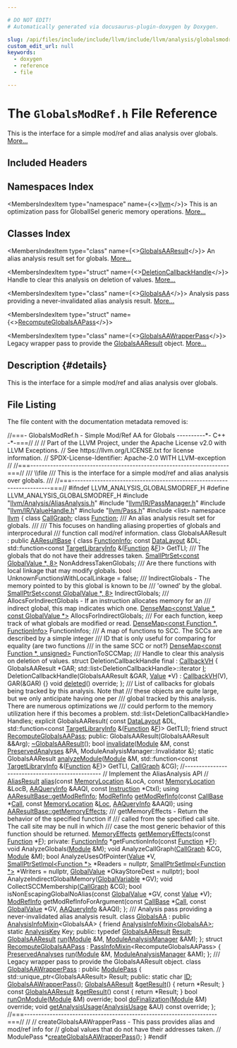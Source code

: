 ```yaml
---

# DO NOT EDIT!
# Automatically generated via docusaurus-plugin-doxygen by Doxygen.

slug: /api/files/include/include/llvm/include/llvm/analysis/globalsmodref-h
custom_edit_url: null
keywords:
  - doxygen
  - reference
  - file

---
```





# The `GlobalsModRef.h` File Reference

<DoxygenPage pluginConfig={pluginConfig}>

This is the interface for a simple mod/ref and alias analysis over globals. <a href="#details">More...</a>

## Included Headers

<IncludesList>
<IncludesListItem
  filePath="llvm/Analysis/AliasAnalysis.h"
  permalink="/docs/api/files/include/include/llvm/include/llvm/analysis/aliasanalysis-h"
  isLocal="true" />
<IncludesListItem
  filePath="llvm/IR/PassManager.h"
  permalink="/docs/api/files/include/include/llvm/include/llvm/ir/passmanager-h"
  isLocal="true" />
<IncludesListItem
  filePath="llvm/IR/ValueHandle.h"
  permalink="/docs/api/files/include/include/llvm/include/llvm/ir/valuehandle-h"
  isLocal="true" />
<IncludesListItem
  filePath="llvm/Pass.h"
  permalink="/docs/api/files/include/include/llvm/pass-h"
  isLocal="true" />
<IncludesListItem
  filePath="list"
  permalink=""
  isLocal="false" />
</IncludesList>

## Namespaces Index

<MembersIndex>

<MembersIndexItem
  type="namespace"
  name={<><a href="/docs/api/namespaces/llvm">llvm</a></>}>
This is an optimization pass for GlobalISel generic memory operations. <a href="/docs/api/namespaces/llvm/#details">More...</a>
</MembersIndexItem>

</MembersIndex>

## Classes Index

<MembersIndex>

<MembersIndexItem
  type="class"
  name={<><a href="/docs/api/classes/llvm/globalsaaresult">GlobalsAAResult</a></>}>
An alias analysis result set for globals. <a href="/docs/api/classes/llvm/globalsaaresult/#details">More...</a>
</MembersIndexItem>

<MembersIndexItem
  type="struct"
  name={<><a href="/docs/api/structs/llvm/globalsaaresult/deletioncallbackhandle">DeletionCallbackHandle</a></>}>
Handle to clear this analysis on deletion of values. <a href="/docs/api/structs/llvm/globalsaaresult/deletioncallbackhandle/#details">More...</a>
</MembersIndexItem>

<MembersIndexItem
  type="class"
  name={<><a href="/docs/api/classes/llvm/globalsaa">GlobalsAA</a></>}>
Analysis pass providing a never-invalidated alias analysis result. <a href="/docs/api/classes/llvm/globalsaa/#details">More...</a>
</MembersIndexItem>

<MembersIndexItem
  type="struct"
  name={<><a href="/docs/api/structs/llvm/recomputeglobalsaapass">RecomputeGlobalsAAPass</a></>}>
</MembersIndexItem>

<MembersIndexItem
  type="class"
  name={<><a href="/docs/api/classes/llvm/globalsaawrapperpass">GlobalsAAWrapperPass</a></>}>
Legacy wrapper pass to provide the <a href="/docs/api/classes/llvm/globalsaaresult">GlobalsAAResult</a> object. <a href="/docs/api/classes/llvm/globalsaawrapperpass/#details">More...</a>
</MembersIndexItem>

</MembersIndex>

## Description {#details}

This is the interface for a simple mod/ref and alias analysis over globals.

## File Listing

The file content with the documentation metadata removed is:

<ProgramListing>

<Link id="l00001" /><CodeLine lineNumber="1"><span class="doxyHighlightComment">//===- GlobalsModRef.h - Simple Mod/Ref AA for Globals ----------&#42;- C++ -&#42;-===//</span></CodeLine>
<Link id="l00002" /><CodeLine lineNumber="2"><span class="doxyHighlightComment">//</span></CodeLine>
<Link id="l00003" /><CodeLine lineNumber="3"><span class="doxyHighlightComment">// Part of the LLVM Project, under the Apache License v2.0 with LLVM Exceptions.</span></CodeLine>
<Link id="l00004" /><CodeLine lineNumber="4"><span class="doxyHighlightComment">// See https://llvm.org/LICENSE.txt for license information.</span></CodeLine>
<Link id="l00005" /><CodeLine lineNumber="5"><span class="doxyHighlightComment">// SPDX-License-Identifier: Apache-2.0 WITH LLVM-exception</span></CodeLine>
<Link id="l00006" /><CodeLine lineNumber="6"><span class="doxyHighlightComment">//</span></CodeLine>
<Link id="l00007" /><CodeLine lineNumber="7"><span class="doxyHighlightComment">//===----------------------------------------------------------------------===//</span></CodeLine>
<Link id="l00008" /><CodeLine lineNumber="8"><span class="doxyHighlightComment">/// \\file</span></CodeLine>
<Link id="l00009" /><CodeLine lineNumber="9"><span class="doxyHighlightComment">/// This is the interface for a simple mod/ref and alias analysis over globals.</span></CodeLine>
<Link id="l00010" /><CodeLine lineNumber="10"><span class="doxyHighlightComment">///</span></CodeLine>
<Link id="l00011" /><CodeLine lineNumber="11"><span class="doxyHighlightComment">//===----------------------------------------------------------------------===//</span></CodeLine>
<Link id="l00012" /><CodeLine lineNumber="12"></CodeLine>
<Link id="l00013" /><CodeLine lineNumber="13"><span class="doxyHighlightPreprocessor">#ifndef LLVM&#95;ANALYSIS&#95;GLOBALSMODREF&#95;H</span></CodeLine>
<Link id="l00014" /><CodeLine lineNumber="14"><span class="doxyHighlightPreprocessor">#define LLVM&#95;ANALYSIS&#95;GLOBALSMODREF&#95;H</span></CodeLine>
<Link id="l00015" /><CodeLine lineNumber="15"></CodeLine>
<Link id="l00016" /><CodeLine lineNumber="16"><span class="doxyHighlightPreprocessor">#include &quot;<a href="/docs/api/files/include/include/llvm/include/llvm/analysis/aliasanalysis-h">llvm/Analysis/AliasAnalysis.h</a>&quot;</span></CodeLine>
<Link id="l00017" /><CodeLine lineNumber="17"><span class="doxyHighlightPreprocessor">#include &quot;<a href="/docs/api/files/include/include/llvm/include/llvm/ir/passmanager-h">llvm/IR/PassManager.h</a>&quot;</span></CodeLine>
<Link id="l00018" /><CodeLine lineNumber="18"><span class="doxyHighlightPreprocessor">#include &quot;<a href="/docs/api/files/include/include/llvm/include/llvm/ir/valuehandle-h">llvm/IR/ValueHandle.h</a>&quot;</span></CodeLine>
<Link id="l00019" /><CodeLine lineNumber="19"><span class="doxyHighlightPreprocessor">#include &quot;<a href="/docs/api/files/include/include/llvm/pass-h">llvm/Pass.h</a>&quot;</span></CodeLine>
<Link id="l00020" /><CodeLine lineNumber="20"><span class="doxyHighlightPreprocessor">#include &lt;list&gt;</span></CodeLine>
<Link id="l00021" /><CodeLine lineNumber="21"></CodeLine>
<Link id="l00022" /><CodeLine lineNumber="22"><span class="doxyHighlightKeyword">namespace </span><span class="doxyHighlight"><a href="/docs/api/namespaces/llvm">llvm</a> &#123;</span></CodeLine>
<Link id="l00023" /><CodeLine lineNumber="23"><span class="doxyHighlightKeyword">class </span><span class="doxyHighlight"><a href="/docs/api/classes/llvm/callgraph">CallGraph</a>;</span></CodeLine>
<Link id="l00024" /><CodeLine lineNumber="24"><span class="doxyHighlightKeyword">class </span><span class="doxyHighlight"><a href="/docs/api/classes/llvm/function">Function</a>;</span></CodeLine>
<Link id="l00025" /><CodeLine lineNumber="25"></CodeLine>
<Link id="l00026" /><CodeLine lineNumber="26"><span class="doxyHighlightComment">/// An alias analysis result set for globals.</span></CodeLine>
<Link id="l00027" /><CodeLine lineNumber="27"><span class="doxyHighlightComment">///</span></CodeLine>
<Link id="l00028" /><CodeLine lineNumber="28"><span class="doxyHighlightComment">/// This focuses on handling aliasing properties of globals and interprocedural</span></CodeLine>
<Link id="l00029" /><CodeLine lineNumber="29"><span class="doxyHighlightComment">/// function call mod/ref information.</span></CodeLine>
<Link id="l00030" /><CodeLine lineNumber="30" lineLink="/docs/api/classes/llvm/globalsaaresult"><span class="doxyHighlightKeyword">class </span><span class="doxyHighlight">GlobalsAAResult : </span><span class="doxyHighlightKeyword">public</span><span class="doxyHighlight"> <a href="/docs/api/classes/llvm/aaresultbase/#adda3309ea19cc0a7a0bcb090630bbfc4">AAResultBase</a> &#123;</span></CodeLine>
<Link id="l00031" /><CodeLine lineNumber="31"><span class="doxyHighlight">  </span><span class="doxyHighlightKeyword">class </span><span class="doxyHighlight"><a href="/docs/api/classes/globalsaaresult/functioninfo">FunctionInfo</a>;</span></CodeLine>
<Link id="l00032" /><CodeLine lineNumber="32"></CodeLine>
<Link id="l00033" /><CodeLine lineNumber="33"><span class="doxyHighlight">  </span><span class="doxyHighlightKeyword">const</span><span class="doxyHighlight"> <a href="/docs/api/classes/llvm/datalayout">DataLayout</a> &amp;DL;</span></CodeLine>
<Link id="l00034" /><CodeLine lineNumber="34"><span class="doxyHighlight">  std::function&lt;</span><span class="doxyHighlightKeyword">const</span><span class="doxyHighlight"> <a href="/docs/api/classes/llvm/targetlibraryinfo">TargetLibraryInfo</a> &amp;(<a href="/docs/api/classes/llvm/function">Function</a> &amp;<a href="/docs/api/files/lib/lib/support/md5-cpp/#a96d73bbd7af15cb1fc38c3f4a3bd82e9">F</a>)&gt; GetTLI;</span></CodeLine>
<Link id="l00035" /><CodeLine lineNumber="35"></CodeLine>
<Link id="l00036" /><CodeLine lineNumber="36"><span class="doxyHighlightComment">  /// The globals that do not have their addresses taken.</span></CodeLine>
<Link id="l00037" /><CodeLine lineNumber="37"><span class="doxyHighlight">  <a href="/docs/api/classes/llvm/smallptrset">SmallPtrSet&lt;const GlobalValue &#42;, 8&gt;</a> NonAddressTakenGlobals;</span></CodeLine>
<Link id="l00038" /><CodeLine lineNumber="38"></CodeLine>
<Link id="l00039" /><CodeLine lineNumber="39"><span class="doxyHighlightComment">  /// Are there functions with local linkage that may modify globals.</span></CodeLine>
<Link id="l00040" /><CodeLine lineNumber="40"><span class="doxyHighlight">  </span><span class="doxyHighlightKeywordType">bool</span><span class="doxyHighlight"> UnknownFunctionsWithLocalLinkage = </span><span class="doxyHighlightKeyword">false</span><span class="doxyHighlight">;</span></CodeLine>
<Link id="l00041" /><CodeLine lineNumber="41"></CodeLine>
<Link id="l00042" /><CodeLine lineNumber="42"><span class="doxyHighlightComment">  /// IndirectGlobals - The memory pointed to by this global is known to be</span></CodeLine>
<Link id="l00043" /><CodeLine lineNumber="43"><span class="doxyHighlightComment">  /// &#39;owned&#39; by the global.</span></CodeLine>
<Link id="l00044" /><CodeLine lineNumber="44"><span class="doxyHighlight">  <a href="/docs/api/classes/llvm/smallptrset">SmallPtrSet&lt;const GlobalValue &#42;, 8&gt;</a> IndirectGlobals;</span></CodeLine>
<Link id="l00045" /><CodeLine lineNumber="45"></CodeLine>
<Link id="l00046" /><CodeLine lineNumber="46"><span class="doxyHighlightComment">  /// AllocsForIndirectGlobals - If an instruction allocates memory for an</span></CodeLine>
<Link id="l00047" /><CodeLine lineNumber="47"><span class="doxyHighlightComment">  /// indirect global, this map indicates which one.</span></CodeLine>
<Link id="l00048" /><CodeLine lineNumber="48"><span class="doxyHighlight">  <a href="/docs/api/classes/llvm/densemap">DenseMap&lt;const Value &#42;, const GlobalValue &#42;&gt;</a> AllocsForIndirectGlobals;</span></CodeLine>
<Link id="l00049" /><CodeLine lineNumber="49"></CodeLine>
<Link id="l00050" /><CodeLine lineNumber="50"><span class="doxyHighlightComment">  /// For each function, keep track of what globals are modified or read.</span></CodeLine>
<Link id="l00051" /><CodeLine lineNumber="51"><span class="doxyHighlight">  <a href="/docs/api/classes/llvm/densemap">DenseMap&lt;const Function &#42;, FunctionInfo&gt;</a> FunctionInfos;</span></CodeLine>
<Link id="l00052" /><CodeLine lineNumber="52"></CodeLine>
<Link id="l00053" /><CodeLine lineNumber="53"><span class="doxyHighlightComment">  /// A map of functions to SCC. The SCCs are described by a simple integer</span></CodeLine>
<Link id="l00054" /><CodeLine lineNumber="54"><span class="doxyHighlightComment">  /// ID that is only useful for comparing for equality (are two functions</span></CodeLine>
<Link id="l00055" /><CodeLine lineNumber="55"><span class="doxyHighlightComment">  /// in the same SCC or not?)</span></CodeLine>
<Link id="l00056" /><CodeLine lineNumber="56"><span class="doxyHighlight">  <a href="/docs/api/classes/llvm/densemap">DenseMap&lt;const Function &#42;, unsigned&gt;</a> FunctionToSCCMap;</span></CodeLine>
<Link id="l00057" /><CodeLine lineNumber="57"></CodeLine>
<Link id="l00058" /><CodeLine lineNumber="58"><span class="doxyHighlightComment">  /// Handle to clear this analysis on deletion of values.</span></CodeLine>
<Link id="l00059" /><CodeLine lineNumber="59"><span class="doxyHighlight">  </span><span class="doxyHighlightKeyword">struct </span><span class="doxyHighlight">DeletionCallbackHandle final : <a href="/docs/api/classes/llvm/callbackvh">CallbackVH</a> &#123;</span></CodeLine>
<Link id="l00060" /><CodeLine lineNumber="60"><span class="doxyHighlight">    GlobalsAAResult &#42;GAR;</span></CodeLine>
<Link id="l00061" /><CodeLine lineNumber="61"><span class="doxyHighlight">    std::list&lt;DeletionCallbackHandle&gt;::iterator <a href="/docs/api/files/lib/lib/support/md5-cpp/#ac0eafdc9ee161b71e7af98af736952fd">I</a>;</span></CodeLine>
<Link id="l00062" /><CodeLine lineNumber="62"></CodeLine>
<Link id="l00063" /><CodeLine lineNumber="63"><span class="doxyHighlight">    DeletionCallbackHandle(GlobalsAAResult &amp;GAR, <a href="/docs/api/classes/llvm/value">Value</a> &#42;V)</span></CodeLine>
<Link id="l00064" /><CodeLine lineNumber="64"><span class="doxyHighlight">        : <a href="/docs/api/classes/llvm/callbackvh/#a8b64e4dd7471ef330b74ec0d5f112e29">CallbackVH</a>(V), GAR(&amp;GAR) &#123;&#125;</span></CodeLine>
<Link id="l00065" /><CodeLine lineNumber="65"></CodeLine>
<Link id="l00066" /><CodeLine lineNumber="66"><span class="doxyHighlight">    </span><span class="doxyHighlightKeywordType">void</span><span class="doxyHighlight"> <a href="/docs/api/classes/llvm/callbackvh/#a93891950be05a0bae5743979913e13f3">deleted</a>() </span><span class="doxyHighlightKeyword">override</span><span class="doxyHighlight">;</span></CodeLine>
<Link id="l00067" /><CodeLine lineNumber="67"><span class="doxyHighlight">  &#125;;</span></CodeLine>
<Link id="l00068" /><CodeLine lineNumber="68"></CodeLine>
<Link id="l00069" /><CodeLine lineNumber="69"><span class="doxyHighlightComment">  /// List of callbacks for globals being tracked by this analysis. Note that</span></CodeLine>
<Link id="l00070" /><CodeLine lineNumber="70"><span class="doxyHighlightComment">  /// these objects are quite large, but we only anticipate having one per</span></CodeLine>
<Link id="l00071" /><CodeLine lineNumber="71"><span class="doxyHighlightComment">  /// global tracked by this analysis. There are numerous optimizations we</span></CodeLine>
<Link id="l00072" /><CodeLine lineNumber="72"><span class="doxyHighlightComment">  /// could perform to the memory utilization here if this becomes a problem.</span></CodeLine>
<Link id="l00073" /><CodeLine lineNumber="73"><span class="doxyHighlight">  std::list&lt;DeletionCallbackHandle&gt; Handles;</span></CodeLine>
<Link id="l00074" /><CodeLine lineNumber="74"></CodeLine>
<Link id="l00075" /><CodeLine lineNumber="75"><span class="doxyHighlight">  </span><span class="doxyHighlightKeyword">explicit</span><span class="doxyHighlight"> GlobalsAAResult(</span></CodeLine>
<Link id="l00076" /><CodeLine lineNumber="76"><span class="doxyHighlight">      </span><span class="doxyHighlightKeyword">const</span><span class="doxyHighlight"> <a href="/docs/api/classes/llvm/datalayout">DataLayout</a> &amp;DL,</span></CodeLine>
<Link id="l00077" /><CodeLine lineNumber="77"><span class="doxyHighlight">      std::function&lt;</span><span class="doxyHighlightKeyword">const</span><span class="doxyHighlight"> <a href="/docs/api/classes/llvm/targetlibraryinfo">TargetLibraryInfo</a> &amp;(<a href="/docs/api/classes/llvm/function">Function</a> &amp;<a href="/docs/api/files/lib/lib/support/md5-cpp/#a96d73bbd7af15cb1fc38c3f4a3bd82e9">F</a>)&gt; GetTLI);</span></CodeLine>
<Link id="l00078" /><CodeLine lineNumber="78"></CodeLine>
<Link id="l00079" /><CodeLine lineNumber="79" lineLink="/docs/api/classes/llvm/globalsaaresult/#ae578ec1827eee76c1c75a02a2631e6a4"><span class="doxyHighlight">  </span><span class="doxyHighlightKeyword">friend</span><span class="doxyHighlight"> </span><span class="doxyHighlightKeyword">struct </span><span class="doxyHighlight"><a href="/docs/api/classes/llvm/globalsaaresult/#ae578ec1827eee76c1c75a02a2631e6a4">RecomputeGlobalsAAPass</a>;</span></CodeLine>
<Link id="l00080" /><CodeLine lineNumber="80"></CodeLine>
<Link id="l00081" /><CodeLine lineNumber="81"><span class="doxyHighlightKeyword">public</span><span class="doxyHighlight">:</span></CodeLine>
<Link id="l00082" /><CodeLine lineNumber="82"><span class="doxyHighlight">  GlobalsAAResult(GlobalsAAResult &amp;&amp;Arg);</span></CodeLine>
<Link id="l00083" /><CodeLine lineNumber="83" lineLink="/docs/api/classes/llvm/globalsaaresult/#a3836a87402e650ad29e1e8d2e691e3f4"><span class="doxyHighlight">  <a href="/docs/api/classes/llvm/globalsaaresult/#a3836a87402e650ad29e1e8d2e691e3f4">~GlobalsAAResult</a>();</span></CodeLine>
<Link id="l00084" /><CodeLine lineNumber="84"></CodeLine>
<Link id="l00085" /><CodeLine lineNumber="85"><span class="doxyHighlight">  </span><span class="doxyHighlightKeywordType">bool</span><span class="doxyHighlight"> <a href="/docs/api/classes/llvm/globalsaaresult/#a6a669878583bed7b1ce9d1328b6b247e">invalidate</a>(<a href="/docs/api/classes/llvm/module">Module</a> &amp;M, </span><span class="doxyHighlightKeyword">const</span><span class="doxyHighlight"> <a href="/docs/api/classes/llvm/preservedanalyses">PreservedAnalyses</a> &amp;PA,</span></CodeLine>
<Link id="l00086" /><CodeLine lineNumber="86"><span class="doxyHighlight">                  ModuleAnalysisManager::Invalidator &amp;);</span></CodeLine>
<Link id="l00087" /><CodeLine lineNumber="87"></CodeLine>
<Link id="l00088" /><CodeLine lineNumber="88"><span class="doxyHighlight">  </span><span class="doxyHighlightKeyword">static</span><span class="doxyHighlight"> GlobalsAAResult</span></CodeLine>
<Link id="l00089" /><CodeLine lineNumber="89"><span class="doxyHighlight">  <a href="/docs/api/classes/llvm/globalsaaresult/#aa8986230879507028762fb982169236a">analyzeModule</a>(<a href="/docs/api/classes/llvm/module">Module</a> &amp;M,</span></CodeLine>
<Link id="l00090" /><CodeLine lineNumber="90"><span class="doxyHighlight">                std::function&lt;</span><span class="doxyHighlightKeyword">const</span><span class="doxyHighlight"> <a href="/docs/api/classes/llvm/targetlibraryinfo">TargetLibraryInfo</a> &amp;(<a href="/docs/api/classes/llvm/function">Function</a> &amp;<a href="/docs/api/files/lib/lib/support/md5-cpp/#a96d73bbd7af15cb1fc38c3f4a3bd82e9">F</a>)&gt; GetTLI,</span></CodeLine>
<Link id="l00091" /><CodeLine lineNumber="91"><span class="doxyHighlight">                <a href="/docs/api/classes/llvm/callgraph">CallGraph</a> &amp;CG);</span></CodeLine>
<Link id="l00092" /><CodeLine lineNumber="92"></CodeLine>
<Link id="l00093" /><CodeLine lineNumber="93"><span class="doxyHighlight">  </span><span class="doxyHighlightComment">//------------------------------------------------</span></CodeLine>
<Link id="l00094" /><CodeLine lineNumber="94"><span class="doxyHighlight">  </span><span class="doxyHighlightComment">// Implement the AliasAnalysis API</span></CodeLine>
<Link id="l00095" /><CodeLine lineNumber="95"><span class="doxyHighlight">  </span><span class="doxyHighlightComment">//</span></CodeLine>
<Link id="l00096" /><CodeLine lineNumber="96"><span class="doxyHighlight">  <a href="/docs/api/classes/llvm/aliasresult">AliasResult</a> <a href="/docs/api/classes/llvm/globalsaaresult/#ad1af2012f83ff1c94df346bbc8ac3b6a">alias</a>(</span><span class="doxyHighlightKeyword">const</span><span class="doxyHighlight"> <a href="/docs/api/classes/llvm/memorylocation">MemoryLocation</a> &amp;LocA, </span><span class="doxyHighlightKeyword">const</span><span class="doxyHighlight"> <a href="/docs/api/classes/llvm/memorylocation">MemoryLocation</a> &amp;LocB,</span></CodeLine>
<Link id="l00097" /><CodeLine lineNumber="97"><span class="doxyHighlight">                    <a href="/docs/api/classes/llvm/aaqueryinfo">AAQueryInfo</a> &amp;AAQI, </span><span class="doxyHighlightKeyword">const</span><span class="doxyHighlight"> <a href="/docs/api/classes/llvm/instruction">Instruction</a> &#42;CtxI);</span></CodeLine>
<Link id="l00098" /><CodeLine lineNumber="98"></CodeLine>
<Link id="l00099" /><CodeLine lineNumber="99"><span class="doxyHighlight">  </span><span class="doxyHighlightKeyword">using </span><span class="doxyHighlight"><a href="/docs/api/classes/llvm/aaresultbase/#adb56d853930e9104a7d1b3b1e2e82af8">AAResultBase::getModRefInfo</a>;</span></CodeLine>
<Link id="l00100" /><CodeLine lineNumber="100"><span class="doxyHighlight">  <a href="/docs/api/namespaces/llvm/#a9db8c44b250b90e3ab7e4d144e7c9c2e">ModRefInfo</a> <a href="/docs/api/classes/llvm/globalsaaresult/#a47a153bee62e58a430f7da8a31c1ed96">getModRefInfo</a>(</span><span class="doxyHighlightKeyword">const</span><span class="doxyHighlight"> <a href="/docs/api/classes/llvm/callbase">CallBase</a> &#42;<a href="/docs/api/groups/arcopt/#ga9c9cf6ad55eb23d77d083a184e416c09">Call</a>, </span><span class="doxyHighlightKeyword">const</span><span class="doxyHighlight"> <a href="/docs/api/classes/llvm/memorylocation">MemoryLocation</a> &amp;<a href="/docs/api/namespaces/llvm/loc">Loc</a>,</span></CodeLine>
<Link id="l00101" /><CodeLine lineNumber="101"><span class="doxyHighlight">                           <a href="/docs/api/classes/llvm/aaqueryinfo">AAQueryInfo</a> &amp;AAQI);</span></CodeLine>
<Link id="l00102" /><CodeLine lineNumber="102"></CodeLine>
<Link id="l00103" /><CodeLine lineNumber="103"><span class="doxyHighlight">  </span><span class="doxyHighlightKeyword">using </span><span class="doxyHighlight"><a href="/docs/api/classes/llvm/aaresultbase/#a220014fc38f863e217586c7816db4b9c">AAResultBase::getMemoryEffects</a>;</span></CodeLine>
<Link id="l00104" /><CodeLine lineNumber="104"><span class="doxyHighlightComment">  /// getMemoryEffects - Return the behavior of the specified function if</span></CodeLine>
<Link id="l00105" /><CodeLine lineNumber="105"><span class="doxyHighlightComment">  /// called from the specified call site.  The call site may be null in which</span></CodeLine>
<Link id="l00106" /><CodeLine lineNumber="106"><span class="doxyHighlightComment">  /// case the most generic behavior of this function should be returned.</span></CodeLine>
<Link id="l00107" /><CodeLine lineNumber="107"><span class="doxyHighlight">  <a href="/docs/api/namespaces/llvm/#a44ad2b29af9ebe3d12a99843a7594757">MemoryEffects</a> <a href="/docs/api/classes/llvm/globalsaaresult/#aac2a161856cb385f506145dd675a9015">getMemoryEffects</a>(</span><span class="doxyHighlightKeyword">const</span><span class="doxyHighlight"> <a href="/docs/api/classes/llvm/function">Function</a> &#42;<a href="/docs/api/files/lib/lib/support/md5-cpp/#a96d73bbd7af15cb1fc38c3f4a3bd82e9">F</a>);</span></CodeLine>
<Link id="l00108" /><CodeLine lineNumber="108"></CodeLine>
<Link id="l00109" /><CodeLine lineNumber="109"><span class="doxyHighlightKeyword">private</span><span class="doxyHighlight">:</span></CodeLine>
<Link id="l00110" /><CodeLine lineNumber="110"><span class="doxyHighlight">  <a href="/docs/api/classes/globalsaaresult/functioninfo">FunctionInfo</a> &#42;getFunctionInfo(</span><span class="doxyHighlightKeyword">const</span><span class="doxyHighlight"> <a href="/docs/api/classes/llvm/function">Function</a> &#42;<a href="/docs/api/files/lib/lib/support/md5-cpp/#a96d73bbd7af15cb1fc38c3f4a3bd82e9">F</a>);</span></CodeLine>
<Link id="l00111" /><CodeLine lineNumber="111"></CodeLine>
<Link id="l00112" /><CodeLine lineNumber="112"><span class="doxyHighlight">  </span><span class="doxyHighlightKeywordType">void</span><span class="doxyHighlight"> AnalyzeGlobals(<a href="/docs/api/classes/llvm/module">Module</a> &amp;M);</span></CodeLine>
<Link id="l00113" /><CodeLine lineNumber="113"><span class="doxyHighlight">  </span><span class="doxyHighlightKeywordType">void</span><span class="doxyHighlight"> AnalyzeCallGraph(<a href="/docs/api/classes/llvm/callgraph">CallGraph</a> &amp;CG, <a href="/docs/api/classes/llvm/module">Module</a> &amp;M);</span></CodeLine>
<Link id="l00114" /><CodeLine lineNumber="114"><span class="doxyHighlight">  </span><span class="doxyHighlightKeywordType">bool</span><span class="doxyHighlight"> AnalyzeUsesOfPointer(<a href="/docs/api/classes/llvm/value">Value</a> &#42;V,</span></CodeLine>
<Link id="l00115" /><CodeLine lineNumber="115"><span class="doxyHighlight">                            <a href="/docs/api/classes/llvm/smallptrsetimpl">SmallPtrSetImpl&lt;Function &#42;&gt;</a> &#42;Readers = </span><span class="doxyHighlightKeyword">nullptr</span><span class="doxyHighlight">,</span></CodeLine>
<Link id="l00116" /><CodeLine lineNumber="116"><span class="doxyHighlight">                            <a href="/docs/api/classes/llvm/smallptrsetimpl">SmallPtrSetImpl&lt;Function &#42;&gt;</a> &#42;Writers = </span><span class="doxyHighlightKeyword">nullptr</span><span class="doxyHighlight">,</span></CodeLine>
<Link id="l00117" /><CodeLine lineNumber="117"><span class="doxyHighlight">                            <a href="/docs/api/classes/llvm/globalvalue">GlobalValue</a> &#42;OkayStoreDest = </span><span class="doxyHighlightKeyword">nullptr</span><span class="doxyHighlight">);</span></CodeLine>
<Link id="l00118" /><CodeLine lineNumber="118"><span class="doxyHighlight">  </span><span class="doxyHighlightKeywordType">bool</span><span class="doxyHighlight"> AnalyzeIndirectGlobalMemory(<a href="/docs/api/classes/llvm/globalvariable">GlobalVariable</a> &#42;GV);</span></CodeLine>
<Link id="l00119" /><CodeLine lineNumber="119"><span class="doxyHighlight">  </span><span class="doxyHighlightKeywordType">void</span><span class="doxyHighlight"> CollectSCCMembership(<a href="/docs/api/classes/llvm/callgraph">CallGraph</a> &amp;CG);</span></CodeLine>
<Link id="l00120" /><CodeLine lineNumber="120"></CodeLine>
<Link id="l00121" /><CodeLine lineNumber="121"><span class="doxyHighlight">  </span><span class="doxyHighlightKeywordType">bool</span><span class="doxyHighlight"> isNonEscapingGlobalNoAlias(</span><span class="doxyHighlightKeyword">const</span><span class="doxyHighlight"> <a href="/docs/api/classes/llvm/globalvalue">GlobalValue</a> &#42;GV, </span><span class="doxyHighlightKeyword">const</span><span class="doxyHighlight"> <a href="/docs/api/classes/llvm/value">Value</a> &#42;V);</span></CodeLine>
<Link id="l00122" /><CodeLine lineNumber="122"><span class="doxyHighlight">  <a href="/docs/api/namespaces/llvm/#a9db8c44b250b90e3ab7e4d144e7c9c2e">ModRefInfo</a> getModRefInfoForArgument(</span><span class="doxyHighlightKeyword">const</span><span class="doxyHighlight"> <a href="/docs/api/classes/llvm/callbase">CallBase</a> &#42;<a href="/docs/api/groups/arcopt/#ga9c9cf6ad55eb23d77d083a184e416c09">Call</a>,</span></CodeLine>
<Link id="l00123" /><CodeLine lineNumber="123"><span class="doxyHighlight">                                      </span><span class="doxyHighlightKeyword">const</span><span class="doxyHighlight"> <a href="/docs/api/classes/llvm/globalvalue">GlobalValue</a> &#42;GV, <a href="/docs/api/classes/llvm/aaqueryinfo">AAQueryInfo</a> &amp;AAQI);</span></CodeLine>
<Link id="l00124" /><CodeLine lineNumber="124"><span class="doxyHighlight">&#125;;</span></CodeLine>
<Link id="l00125" /><CodeLine lineNumber="125"></CodeLine>
<Link id="l00126" /><CodeLine lineNumber="126"><span class="doxyHighlightComment">/// Analysis pass providing a never-invalidated alias analysis result.</span></CodeLine>
<Link id="l00127" /><CodeLine lineNumber="127" lineLink="/docs/api/classes/llvm/globalsaa"><span class="doxyHighlightKeyword">class </span><span class="doxyHighlight"><a href="/docs/api/classes/llvm/globalsaa">GlobalsAA</a> : </span><span class="doxyHighlightKeyword">public</span><span class="doxyHighlight"> <a href="/docs/api/structs/llvm/analysisinfomixin">AnalysisInfoMixin</a>&lt;GlobalsAA&gt; &#123;</span></CodeLine>
<Link id="l00128" /><CodeLine lineNumber="128"><span class="doxyHighlight">  </span><span class="doxyHighlightKeyword">friend</span><span class="doxyHighlight"> <a href="/docs/api/structs/llvm/analysisinfomixin">AnalysisInfoMixin&lt;GlobalsAA&gt;</a>;</span></CodeLine>
<Link id="l00129" /><CodeLine lineNumber="129"><span class="doxyHighlight">  </span><span class="doxyHighlightKeyword">static</span><span class="doxyHighlight"> <a href="/docs/api/structs/llvm/analysiskey">AnalysisKey</a> Key;</span></CodeLine>
<Link id="l00130" /><CodeLine lineNumber="130"></CodeLine>
<Link id="l00131" /><CodeLine lineNumber="131"><span class="doxyHighlightKeyword">public</span><span class="doxyHighlight">:</span></CodeLine>
<Link id="l00132" /><CodeLine lineNumber="132" lineLink="/docs/api/classes/llvm/globalsaa/#a2bab1d8fac7c455a00e4a308400d9755"><span class="doxyHighlight">  </span><span class="doxyHighlightKeyword">typedef</span><span class="doxyHighlight"> <a href="/docs/api/classes/llvm/globalsaaresult">GlobalsAAResult</a> <a href="/docs/api/classes/llvm/globalsaa/#a2bab1d8fac7c455a00e4a308400d9755">Result</a>;</span></CodeLine>
<Link id="l00133" /><CodeLine lineNumber="133"></CodeLine>
<Link id="l00134" /><CodeLine lineNumber="134"><span class="doxyHighlight">  <a href="/docs/api/classes/llvm/globalsaaresult">GlobalsAAResult</a> <a href="/docs/api/classes/llvm/globalsaa/#a13e2d1113ed664d73521d89676ba6e9d">run</a>(<a href="/docs/api/classes/llvm/module">Module</a> &amp;M, <a href="/docs/api/namespaces/llvm/#af9c9208365fd9ce11392b4d79485e259">ModuleAnalysisManager</a> &amp;AM);</span></CodeLine>
<Link id="l00135" /><CodeLine lineNumber="135"><span class="doxyHighlight">&#125;;</span></CodeLine>
<Link id="l00136" /><CodeLine lineNumber="136"></CodeLine>
<Link id="l00137" /><CodeLine lineNumber="137" lineLink="/docs/api/structs/llvm/recomputeglobalsaapass"><span class="doxyHighlightKeyword">struct </span><span class="doxyHighlight"><a href="/docs/api/structs/llvm/recomputeglobalsaapass">RecomputeGlobalsAAPass</a> : <a href="/docs/api/structs/llvm/passinfomixin">PassInfoMixin</a>&lt;RecomputeGlobalsAAPass&gt; &#123;</span></CodeLine>
<Link id="l00138" /><CodeLine lineNumber="138"><span class="doxyHighlight">  <a href="/docs/api/classes/llvm/preservedanalyses">PreservedAnalyses</a> <a href="/docs/api/structs/llvm/recomputeglobalsaapass/#abd209c0e2c06b211cbd147ad96b70890">run</a>(<a href="/docs/api/classes/llvm/module">Module</a> &amp;M, <a href="/docs/api/namespaces/llvm/#af9c9208365fd9ce11392b4d79485e259">ModuleAnalysisManager</a> &amp;AM);</span></CodeLine>
<Link id="l00139" /><CodeLine lineNumber="139"><span class="doxyHighlight">&#125;;</span></CodeLine>
<Link id="l00140" /><CodeLine lineNumber="140"></CodeLine>
<Link id="l00141" /><CodeLine lineNumber="141"><span class="doxyHighlightComment">/// Legacy wrapper pass to provide the GlobalsAAResult object.</span></CodeLine>
<Link id="l00142" /><CodeLine lineNumber="142" lineLink="/docs/api/classes/llvm/globalsaawrapperpass"><span class="doxyHighlightKeyword">class </span><span class="doxyHighlight"><a href="/docs/api/classes/llvm/globalsaawrapperpass/#a80689972219595f22363d542bc9d2ad3">GlobalsAAWrapperPass</a> : </span><span class="doxyHighlightKeyword">public</span><span class="doxyHighlight"> <a href="/docs/api/classes/llvm/modulepass/#a723659a08d210f4f566887bda3f9f976">ModulePass</a> &#123;</span></CodeLine>
<Link id="l00143" /><CodeLine lineNumber="143"><span class="doxyHighlight">  std::unique&#95;ptr&lt;GlobalsAAResult&gt; Result;</span></CodeLine>
<Link id="l00144" /><CodeLine lineNumber="144"></CodeLine>
<Link id="l00145" /><CodeLine lineNumber="145"><span class="doxyHighlightKeyword">public</span><span class="doxyHighlight">:</span></CodeLine>
<Link id="l00146" /><CodeLine lineNumber="146" lineLink="/docs/api/classes/llvm/globalsaawrapperpass/#a31913175d76e3765f8c677c06d7eaa4a"><span class="doxyHighlight">  </span><span class="doxyHighlightKeyword">static</span><span class="doxyHighlight"> </span><span class="doxyHighlightKeywordType">char</span><span class="doxyHighlight"> <a href="/docs/api/classes/llvm/globalsaawrapperpass/#a31913175d76e3765f8c677c06d7eaa4a">ID</a>;</span></CodeLine>
<Link id="l00147" /><CodeLine lineNumber="147"></CodeLine>
<Link id="l00148" /><CodeLine lineNumber="148"><span class="doxyHighlight">  <a href="/docs/api/classes/llvm/globalsaawrapperpass/#a80689972219595f22363d542bc9d2ad3">GlobalsAAWrapperPass</a>();</span></CodeLine>
<Link id="l00149" /><CodeLine lineNumber="149"></CodeLine>
<Link id="l00150" /><CodeLine lineNumber="150" lineLink="/docs/api/classes/llvm/globalsaawrapperpass/#aa1c4730482e5c286ba812aecd27f0dee"><span class="doxyHighlight">  <a href="/docs/api/classes/llvm/globalsaaresult">GlobalsAAResult</a> &amp;<a href="/docs/api/classes/llvm/globalsaawrapperpass/#aa1c4730482e5c286ba812aecd27f0dee">getResult</a>() &#123; </span><span class="doxyHighlightKeywordFlow">return</span><span class="doxyHighlight"> &#42;Result; &#125;</span></CodeLine>
<Link id="l00151" /><CodeLine lineNumber="151" lineLink="/docs/api/classes/llvm/globalsaawrapperpass/#a54ad5d5bbf4763ce58429252c45b2b87"><span class="doxyHighlight">  </span><span class="doxyHighlightKeyword">const</span><span class="doxyHighlight"> <a href="/docs/api/classes/llvm/globalsaaresult">GlobalsAAResult</a> &amp;<a href="/docs/api/classes/llvm/globalsaawrapperpass/#a54ad5d5bbf4763ce58429252c45b2b87">getResult</a>()</span><span class="doxyHighlightKeyword"> const </span><span class="doxyHighlight">&#123; </span><span class="doxyHighlightKeywordFlow">return</span><span class="doxyHighlight"> &#42;Result; &#125;</span></CodeLine>
<Link id="l00152" /><CodeLine lineNumber="152"></CodeLine>
<Link id="l00153" /><CodeLine lineNumber="153"><span class="doxyHighlight">  </span><span class="doxyHighlightKeywordType">bool</span><span class="doxyHighlight"> <a href="/docs/api/classes/llvm/globalsaawrapperpass/#aa22b2d673cfaa9cea78e29950ed1ef2c">runOnModule</a>(<a href="/docs/api/classes/llvm/module">Module</a> &amp;M) </span><span class="doxyHighlightKeyword">override</span><span class="doxyHighlight">;</span></CodeLine>
<Link id="l00154" /><CodeLine lineNumber="154"><span class="doxyHighlight">  </span><span class="doxyHighlightKeywordType">bool</span><span class="doxyHighlight"> <a href="/docs/api/classes/llvm/globalsaawrapperpass/#ad8f8d08e9b19439244c8b8c3a04ca22d">doFinalization</a>(<a href="/docs/api/classes/llvm/module">Module</a> &amp;M) </span><span class="doxyHighlightKeyword">override</span><span class="doxyHighlight">;</span></CodeLine>
<Link id="l00155" /><CodeLine lineNumber="155"><span class="doxyHighlight">  </span><span class="doxyHighlightKeywordType">void</span><span class="doxyHighlight"> <a href="/docs/api/classes/llvm/globalsaawrapperpass/#a4b41f1cc377f82f71a9ec4bc098bb51d">getAnalysisUsage</a>(<a href="/docs/api/classes/llvm/analysisusage">AnalysisUsage</a> &amp;AU) </span><span class="doxyHighlightKeyword">const override</span><span class="doxyHighlight">;</span></CodeLine>
<Link id="l00156" /><CodeLine lineNumber="156"><span class="doxyHighlight">&#125;;</span></CodeLine>
<Link id="l00157" /><CodeLine lineNumber="157"></CodeLine>
<Link id="l00158" /><CodeLine lineNumber="158"><span class="doxyHighlightComment">//===--------------------------------------------------------------------===//</span></CodeLine>
<Link id="l00159" /><CodeLine lineNumber="159"><span class="doxyHighlightComment">//</span></CodeLine>
<Link id="l00160" /><CodeLine lineNumber="160"><span class="doxyHighlightComment">// createGlobalsAAWrapperPass - This pass provides alias and mod/ref info for</span></CodeLine>
<Link id="l00161" /><CodeLine lineNumber="161"><span class="doxyHighlightComment">// global values that do not have their addresses taken.</span></CodeLine>
<Link id="l00162" /><CodeLine lineNumber="162"><span class="doxyHighlightComment">//</span></CodeLine>
<Link id="l00163" /><CodeLine lineNumber="163"><span class="doxyHighlight">ModulePass &#42;<a href="/docs/api/namespaces/llvm/#a6bb9bb3d65eb0c69741a0caf0a581228">createGlobalsAAWrapperPass</a>();</span></CodeLine>
<Link id="l00164" /><CodeLine lineNumber="164"><span class="doxyHighlight">&#125;</span></CodeLine>
<Link id="l00165" /><CodeLine lineNumber="165"></CodeLine>
<Link id="l00166" /><CodeLine lineNumber="166"><span class="doxyHighlightPreprocessor">#endif</span></CodeLine>

</ProgramListing>


</DoxygenPage>
